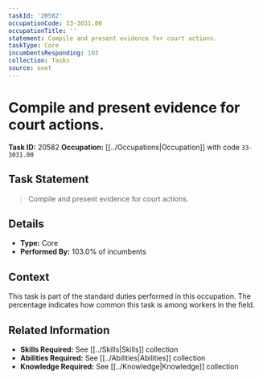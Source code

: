 ```yaml
---
taskId: '20582'
occupationCode: 33-3031.00
occupationTitle: ''
statement: Compile and present evidence for court actions.
taskType: Core
incumbentsResponding: 103
collection: Tasks
source: onet
---
```

# Compile and present evidence for court actions.

**Task ID:** 20582
**Occupation:** [[../Occupations|Occupation]] with code `33-3031.00`

## Task Statement

> Compile and present evidence for court actions.

## Details

- **Type:** Core
- **Performed By:** 103.0% of incumbents

## Context

This task is part of the standard duties performed in this occupation. The percentage indicates how common this task is among workers in the field.

## Related Information

- **Skills Required:** See [[../Skills|Skills]] collection
- **Abilities Required:** See [[../Abilities|Abilities]] collection
- **Knowledge Required:** See [[../Knowledge|Knowledge]] collection
